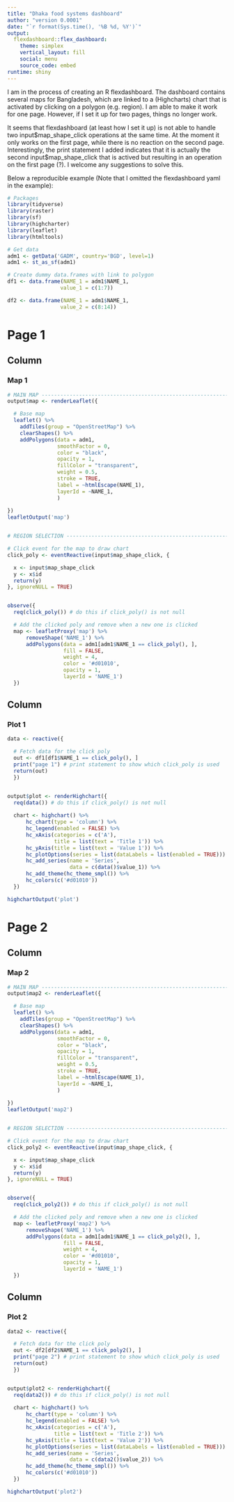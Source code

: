 ```yaml
---
title: "Dhaka food systems dashboard"
author: "version 0.0001"
date: "`r format(Sys.time(), '%B %d, %Y')`"
output:
  flexdashboard::flex_dashboard:
    theme: simplex
    vertical_layout: fill
    social: menu
    source_code: embed
runtime: shiny
---
```


I am in the process of creating an R flexdashboard. The dashboard contains several maps for Bangladesh, which are linked to a (Highcharts) chart that is activated by clicking on a polygon (e.g. region). I am able to make it work for one page. However, if I set it up for two pages, things no longer work. 

It seems that flexdashboard (at least how I set it up) is not able to handle two input\$map_shape_click operations at the same time. At the moment it only works on the first page, while there is no reaction on the second page. Interestingly, the print statement I added indicates that it is actually the second input\$map_shape_click that is actived but resulting in an operation on the first page (?). I welcome any suggestions to solve this.

Below a reproducible example (Note that I omitted the flexdashboard yaml in the example):

```r
# Packages
library(tidyverse)
library(raster)
library(sf)
library(highcharter)
library(leaflet)
library(htmltools)

# Get data
adm1 <- getData('GADM', country='BGD', level=1)
adm1 <- st_as_sf(adm1)

# Create dummy data.frames with link to polygon
df1 <- data.frame(NAME_1 = adm1$NAME_1,
                 value_1 = c(1:7))

df2 <- data.frame(NAME_1 = adm1$NAME_1,
                 value_2 = c(8:14))
```


Page 1
=======================================================================

Column {data-width=350} 
-------------------------------------

### Map 1

```r
# MAIN MAP --------------------------------------------------------------------------------
output$map <- renderLeaflet({

  # Base map
  leaflet() %>%
    addTiles(group = "OpenStreetMap") %>%
    clearShapes() %>%
    addPolygons(data = adm1, 
                smoothFactor = 0, 
                color = "black",
                opacity = 1,
                fillColor = "transparent",
                weight = 0.5,
                stroke = TRUE,
                label = ~htmlEscape(NAME_1),
                layerId = ~NAME_1,
                )
  
})
leafletOutput('map')  


# REGION SELECTION -----------------------------------------------------------------------

# Click event for the map to draw chart
click_poly <- eventReactive(input$map_shape_click, {

  x <- input$map_shape_click
  y <- x$id
  return(y)
}, ignoreNULL = TRUE) 


observe({
  req(click_poly()) # do this if click_poly() is not null

  # Add the clicked poly and remove when a new one is clicked
  map <- leafletProxy('map') %>%
      removeShape('NAME_1') %>%
      addPolygons(data = adm1[adm1$NAME_1 == click_poly(), ],
                  fill = FALSE,
                  weight = 4,
                  color = '#d01010', 
                  opacity = 1, 
                  layerId = 'NAME_1')
  })

```



Column {data-width=350}
-----------------------------------------------------------------------

### Plot 1


```r

data <- reactive({

  # Fetch data for the click poly
  out <- df1[df1$NAME_1 == click_poly(), ]
  print("page 1") # print statement to show which click_poly is used
  return(out)
  })


output$plot <- renderHighchart({
  req(data()) # do this if click_poly() is not null
  
  chart <- highchart() %>%
      hc_chart(type = 'column') %>%
      hc_legend(enabled = FALSE) %>%
      hc_xAxis(categories = c('A'),
               title = list(text = 'Title 1')) %>%
      hc_yAxis(title = list(text = 'Value 1')) %>%
      hc_plotOptions(series = list(dataLabels = list(enabled = TRUE))) %>%
      hc_add_series(name = 'Series', 
                    data = c(data()$value_1)) %>%
      hc_add_theme(hc_theme_smpl()) %>%
      hc_colors(c('#d01010'))
  })

highchartOutput('plot')

```


Page 2
=======================================================================

Column {data-width=350}
-------------------------------------

### Map 2

```r
# MAIN MAP --------------------------------------------------------------------------------
output$map2 <- renderLeaflet({

  # Base map
  leaflet() %>%
    addTiles(group = "OpenStreetMap") %>%
    clearShapes() %>%
    addPolygons(data = adm1, 
                smoothFactor = 0, 
                color = "black",
                opacity = 1,
                fillColor = "transparent",
                weight = 0.5,
                stroke = TRUE,
                label = ~htmlEscape(NAME_1),
                layerId = ~NAME_1,
                )
  
})
leafletOutput('map2')  


# REGION SELECTION -----------------------------------------------------------------------

# Click event for the map to draw chart
click_poly2 <- eventReactive(input$map_shape_click, {

  x <- input$map_shape_click
  y <- x$id
  return(y)
}, ignoreNULL = TRUE) 


observe({
  req(click_poly2()) # do this if click_poly() is not null

  # Add the clicked poly and remove when a new one is clicked
  map <- leafletProxy('map2') %>%
      removeShape('NAME_1') %>%
      addPolygons(data = adm1[adm1$NAME_1 == click_poly2(), ],
                  fill = FALSE,
                  weight = 4,
                  color = '#d01010', 
                  opacity = 1, 
                  layerId = 'NAME_1')
  })

```



Column {data-width=350}
-----------------------------------------------------------------------

### Plot 2


```r

data2 <- reactive({

  # Fetch data for the click poly
  out <- df2[df2$NAME_1 == click_poly2(), ]
  print("page 2") # print statement to show which click_poly is used
  return(out)
  })


output$plot2 <- renderHighchart({
  req(data2()) # do this if click_poly() is not null
  
  chart <- highchart() %>%
      hc_chart(type = 'column') %>%
      hc_legend(enabled = FALSE) %>%
      hc_xAxis(categories = c('A'),
               title = list(text = 'Title 2')) %>%
      hc_yAxis(title = list(text = 'Value 2')) %>%
      hc_plotOptions(series = list(dataLabels = list(enabled = TRUE))) %>%
      hc_add_series(name = 'Series', 
                    data = c(data2()$value_2)) %>%
      hc_add_theme(hc_theme_smpl()) %>%
      hc_colors(c('#d01010'))
  })

highchartOutput('plot2')

```


